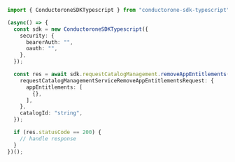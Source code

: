 ```typescript RemoveAppEntitlements.ts
import { ConductoroneSDKTypescript } from "conductorone-sdk-typescript";

(async() => {
  const sdk = new ConductoroneSDKTypescript({
    security: {
      bearerAuth: "",
      oauth: "",
    },
  });

  const res = await sdk.requestCatalogManagement.removeAppEntitlements({
    requestCatalogManagementServiceRemoveAppEntitlementsRequest: {
      appEntitlements: [
        {},
      ],
    },
    catalogId: "string",
  });

  if (res.statusCode == 200) {
    // handle response
  }
})();
```
